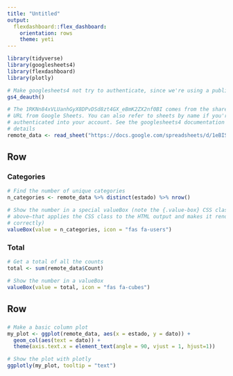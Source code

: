 ```yaml
---
title: "Untitled"
output: 
  flexdashboard::flex_dashboard:
    orientation: rows
    theme: yeti
---
```


```r
library(tidyverse)
library(googlesheets4)
library(flexdashboard)
library(plotly)

# Make googlesheets4 not try to authenticate, since we're using a public sheet
gs4_deauth()
```



```r
# The 1RKNn84xVLUanhGyX8DPvDSd8zt4GX_eBmK2ZX2nf0BI comes from the shared link
# URL from Google Sheets. You can also refer to sheets by name if you're
# authenticated into your account. See the googlesheets4 documentation for more
# details
remote_data <- read_sheet("https://docs.google.com/spreadsheets/d/1eBISFY_3a9mWNmbPq1LHT8pEELef_5eFd34xFt0e4Jw/edit?usp=sharing")
```

## Row

### Categories {.value-box}

```r
# Find the number of unique categories
n_categories <- remote_data %>% distinct(estado) %>% nrow()

# Show the number in a special valueBox (note the {.value-box} CSS class
# above—that applies the CSS class to the HTML output and makes it render
# correctly)
valueBox(value = n_categories, icon = "fas fa-users")
```

### Total {.value-box}

```r
# Get a total of all the counts
total <- sum(remote_data$Count)

# Show the number in a valueBox
valueBox(value = total, icon = "fas fa-cubes")
```

## Row

###

```r
# Make a basic column plot
my_plot <- ggplot(remote_data, aes(x = estado, y = dato)) +
  geom_col(aes(text = dato)) +
  theme(axis.text.x = element_text(angle = 90, vjust = 1, hjust=1))

# Show the plot with plotly
ggplotly(my_plot, tooltip = "text")


```